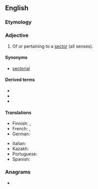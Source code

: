 ==English==

===Etymology===
{{suffix|en|sector|al}}

===Adjective===
{{en-adj|-}}

# Of or pertaining to a [[sector]] (all senses).

====Synonyms====
* [[sectorial]]

====Derived terms====
* {{l|en|bisectoral}}
* {{l|en|trisectoral}}
* {{l|en|unisectoral}}

====Translations====
{{trans-top|pertaining to a sector}}
* Finnish: {{t|fi|aloittainen}}, {{t|fi|alakohtainen}}
* French: {{t+|fr|sectoriel|m}}, {{t+|fr|sectorielle|f}}
* German: {{t+|de|sektoral}}
{{trans-mid}}
* Italian: {{t+|it|settoriale}}
* Kazakh: {{t|kk|салалық}}
* Portuguese: {{t|pt|setorial|m|f}}
* Spanish: {{t+|es|sectorial|m|f}}
{{trans-bottom}}

===Anagrams===
* {{anagrams|en|a=acelorst|Lacortes|crotales|locaters}}